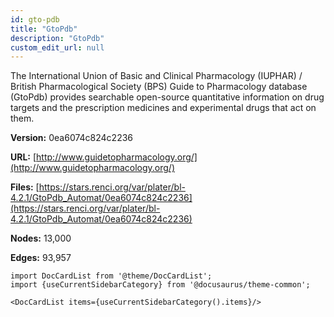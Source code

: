 ```yaml
---
id: gto-pdb
title: "GtoPdb"
description: "GtoPdb"
custom_edit_url: null
---
```





The International Union of Basic and Clinical Pharmacology (IUPHAR) / British Pharmacological Society (BPS) Guide to Pharmacology database (GtoPdb) provides searchable open-source quantitative information on drug targets and the prescription medicines and experimental drugs that act on them.

**Version:** 0ea6074c824c2236

**URL:** [http://www.guidetopharmacology.org/](http://www.guidetopharmacology.org/)

**Files:** [https://stars.renci.org/var/plater/bl-4.2.1/GtoPdb_Automat/0ea6074c824c2236](https://stars.renci.org/var/plater/bl-4.2.1/GtoPdb_Automat/0ea6074c824c2236)

**Nodes:** 13,000

**Edges:** 93,957





```mdx-code-block
import DocCardList from '@theme/DocCardList';
import {useCurrentSidebarCategory} from '@docusaurus/theme-common';

<DocCardList items={useCurrentSidebarCategory().items}/>
```
      